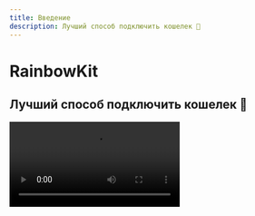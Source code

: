 ```yaml
---
title: Введение
description: Лучший способ подключить кошелек 🌈
---
```


# RainbowKit

## Лучший способ подключить кошелек 🌈

<Video src="https://res.cloudinary.com/rainbowme/video/upload/s--aTmEjSrr--/f_auto:video,q_auto/v1/rainbowkit/site-assets/rainbowkit-video-cutdown-edit_gy0q16" />

RainbowKit — это библиотека [React](https://reactjs.org/), которая упрощает добавление подключения кошелька к вашему dapp. Она интуитивно понятна, отзывчива и настраиваема.

### Особенности

#### Управление кошельками

Управление кошельками «из коробки» для вашего dapp. Помимо обработки подключения и отключения кошельков, RainbowKit поддерживает множество кошельков, переключает цепочки подключения, сопоставляет адреса с ENS, отображает баланс и многое другое!

#### Настраиваемость

Вы можете настроить пользовательский интерфейс RainbowKit в соответствии с вашим брендом. Вы можете выбрать из нескольких предопределенных вариантов акцентных цветов и конфигураций радиуса границы. Для более сложных случаев использования вы можете предложить полностью кастомизированную тему, создать собственную кнопку и исключить определенные функции. Включен темный режим.

#### Отраслевые стандарты

Для лучшей совместимости с большинством продуктов мы полагаемся на [viem](https://viem.sh) и [wagmi](https://wagmi.sh/) — наиболее часто используемые библиотеки в данной области.

Стандарты кошельков, такие как EIP-1193 и EIP-6963, поддерживаются «из коробки», что позволяет пользователям браузерных кошельков с легкостью подключать свои кошельки к вашему dApp.

### Сообщество

Мы рады видеть, как сообщество принимает RainbowKit, поднимает вопросы и дает обратную связь. Будь это запрос на функциональность, сообщение об ошибке или проект для демонстрации, пожалуйста, принимайте участие!

- Создать [вопрос](https://github.com/rainbow-me/rainbowkit/issues)
- Следите за нами в [Twitter](https://twitter.com/rainbowdotme)
- Поделитесь своими [отзывами](https://github.com/rainbow-me/rainbowkit/discussions/new?category=feedback)
- Попробуйте на [Codesandbox](https://codesandbox.io/p/sandbox/github/rainbow-me/rainbowkit/tree/main/examples/with-next)
